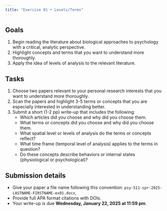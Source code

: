 ```yaml
---
title: "Exercise 01 • Levels/Terms"
---
```


## Goals

1. Begin reading the literature about biological approaches to psychology with a critical, analytic perspective.
2. Highlight concepts and terms that you want to understand more thoroughly.
3. Apply the idea of levels of analysis to the relevant literature.

## Tasks

1. Choose two papers relevant to your personal research interests that you want to understand more thoroughly.
2. Scan the papers and highlight 3-5 terms or concepts that you are especially interested in understanding better.
3. Submit a short (1-2 pp) write-up that includes the following:
    - Which articles did you choose and why did you choose them.
    - What terms or concepts did you choose and why did you choose them.
    - What spatial level or levels of analysis do the terms or concepts reflect?
    - What time frame (temporal level of analysis) applies to the terms in question?
    - Do these concepts describe behaviors or internal states (physiological or psychological)?

## Submission details

- Give your paper a file name following this convention: `psy-511-spr-2025-LASTNAME-FIRSTNAME-ex01.docx`,
- Provide full APA format citations with DOIs.
- Your write-up is [due **Wednesday, January 22, 2025 at 11:59 pm**]{.orange_due}.